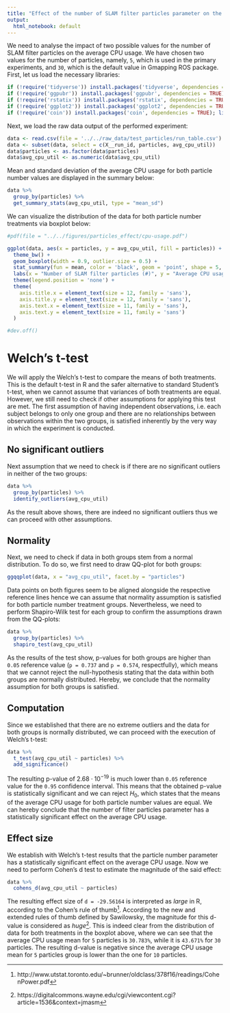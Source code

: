 ```yaml
---
title: "Effect of the number of SLAM filter particles parameter on the average CPU usage"
output:
  html_notebook: default
---
```


We need to analyse the impact of two possible values for the number of SLAM filter particles on the average CPU usage. We have chosen two values for the number of particles, namely, `5`, which is used in the primary experiments, and `30`, which is the default value in Gmapping ROS package. First, let us load the necessary libraries:
```r
if (!require('tidyverse')) install.packages('tidyverse', dependencies = TRUE); library('tidyverse')
if (!require('ggpubr')) install.packages('ggpubr', dependencies = TRUE); library('ggpubr')
if (!require('rstatix')) install.packages('rstatix', dependencies = TRUE); library('rstatix')
if (!require('ggplot2')) install.packages('ggplot2', dependencies = TRUE); library('ggplot2')
if (!require('coin')) install.packages('coin', dependencies = TRUE); library('coin')
```

Next, we load the raw data output of the performed experiment:
```r
data <- read.csv(file = '../../raw_data/test_particles/run_table.csv')
data <- subset(data, select = c(X__run_id, particles, avg_cpu_util))
data$particles <- as.factor(data$particles)
data$avg_cpu_util <- as.numeric(data$avg_cpu_util)
```

Mean and standard deviation of the average CPU usage for both particle number values are displayed in the summary below:
```r
data %>%
  group_by(particles) %>%
  get_summary_stats(avg_cpu_util, type = "mean_sd")
```

We can visualize the distribution of the data for both particle number treatments via boxplot below:
```r
#pdf(file = "../../figures/particles_effect/cpu-usage.pdf")

ggplot(data, aes(x = particles, y = avg_cpu_util, fill = particles)) +
  theme_bw() + 
  geom_boxplot(width = 0.9, outlier.size = 0.5) + 
  stat_summary(fun = mean, color = 'black', geom = 'point', shape = 5, size = 1.5) +
  labs(x = "Number of SLAM filter particles (#)", y = "Average CPU usage (%)") +
  theme(legend.position = 'none') +
  theme(
    axis.title.x = element_text(size = 12, family = 'sans'),
    axis.title.y = element_text(size = 12, family = 'sans'),
    axis.text.x = element_text(size = 11, family = 'sans'),
    axis.text.y = element_text(size = 11, family = 'sans')
  )

#dev.off()
```

# Welch's t-test

We will apply the Welch's t-test to compare the means of both treatments. This is the default t-test in R and the safer alternative to standard Student's t-test, when we cannot assume that variances of both treatments are equal. However, we still need to check if other assumptions for applying this test are met. The first assumption of having independent observations, i.e. each subject belongs to only one group and there are no relationships between observations within the two groups, is satisfied inherently by the very way in which the experiment is conducted.

## No significant outliers

Next assumption that we need to check is if there are no significant outliers in neither of the two groups:
```r
data %>% 
  group_by(particles) %>%
  identify_outliers(avg_cpu_util)
```

As the result above shows, there are indeed no significant outliers thus we can proceed with other assumptions.

## Normality

Next, we need to check if data in both groups stem from a normal distribution. To do so, we first need to draw QQ-plot for both groups:
```r
ggqqplot(data, x = "avg_cpu_util", facet.by = "particles")
```
Data points on both figures seem to be aligned alongside the respective reference lines hence we can assume that normality assumption is satisfied for both particle number treatment groups. Nevertheless, we need to perform Shapiro-Wilk test for each group to confirm the assumptions drawn from the QQ-plots:
```r
data %>%
  group_by(particles) %>%
  shapiro_test(avg_cpu_util)
```
As the results of the test show, p-values for both groups are higher than `0.05` reference value (`p = 0.737` and `p = 0.574`, respectfully), which means that we cannot reject the null-hypothesis stating that the data within both groups are normally distributed. Hereby, we conclude that the normality assumption for both groups is satisfied.

## Computation

Since we established that there are no extreme outliers and the data for both groups is normally distributed, we can proceed with the execution of Welch's t-test:
```r
data %>%
  t_test(avg_cpu_util ~ particles) %>%
  add_significance()
```
The resulting p-value of $2.68 \cdot 10^{-19}$ is much lower than `0.05` reference value for the `0.95` confidence interval. This means that the obtained p-value is statistically significant and we can reject $H_0$, which states that the means of the average CPU usage for both particle number values are equal. We can hereby conclude that the number of filter particles parameter has a statistically significant effect on the average CPU usage.

## Effect size

We establish with Welch's t-test results that the particle number parameter has a statistically significant effect on the average CPU usage. Now we need to perform Cohen's d test to estimate the magnitude of the said effect:

```r
data %>%
  cohens_d(avg_cpu_util ~ particles)
```
The resulting effect size of `d = -29.56164` is interpreted as _large_ in R, according to the Cohen's rule of thumb^[http://www.utstat.toronto.edu/~brunner/oldclass/378f16/readings/CohenPower.pdf]. According to the new and extended rules of thumb defined by Sawilowsky, the magnitude for this d-value is considered as _huge_^[https://digitalcommons.wayne.edu/cgi/viewcontent.cgi?article=1536&context=jmasm]. This is indeed clear from the distribution of data for both treatments in the boxplot above, where we can see that the average CPU usage mean for `5` particles is `30.783%`, while it is `43.671%` for `30` particles. The resulting d-value is negative since the average CPU usage mean for `5` particles group is lower than the one for `10` particles.

